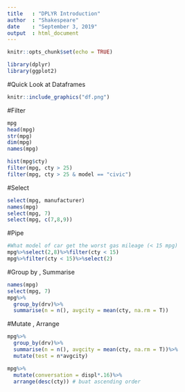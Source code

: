 ---
title   : "DPLYR Introduction"
author  : "Shakespeare"
date    : "September 3, 2019"
output  : html_document
---

```{r setup, include=FALSE}
knitr::opts_chunk$set(echo = TRUE)
```

```{r}
library(dplyr)
library(ggplot2)
```

#Quick Look at Dataframes

```{r pressure, echo=FALSE, fig.cap="A Caption", out.width='100%'}
knitr::include_graphics("df.png")
```

#Filter

```{r}
mpg
head(mpg)
str(mpg)
dim(mpg)
names(mpg)
```

```{r}
hist(mpg$cty)
filter(mpg, cty > 25)
filter(mpg, cty > 25 & model == "civic")
```

#Select

```{r}
select(mpg, manufacturer)
names(mpg)
select(mpg, 7)
select(mpg, c(7,8,9))
```

#Pipe

```{r}
#What model of car get the worst gas mileage (< 15 mpg)
mpg%>%select(2,8)%>%filter(cty < 15)
mpg%>%filter(cty < 15)%>%select(2)
```

#Group by , Summarise

```{r}
names(mpg)
select(mpg, 7)
mpg%>%
  group_by(drv)%>%
  summarise(n = n(), avgcity = mean(cty, na.rm = T))
```

#Mutate , Arrange

```{r}
mpg%>%
  group_by(drv)%>%
  summarise(n = n(), avgcity = mean(cty, na.rm = T))%>%
  mutate(test = n*avgcity)

mpg%>%
  mutate(conversation = displ*.16)%>%
  arrange(desc(cty)) # buat ascending order
```

